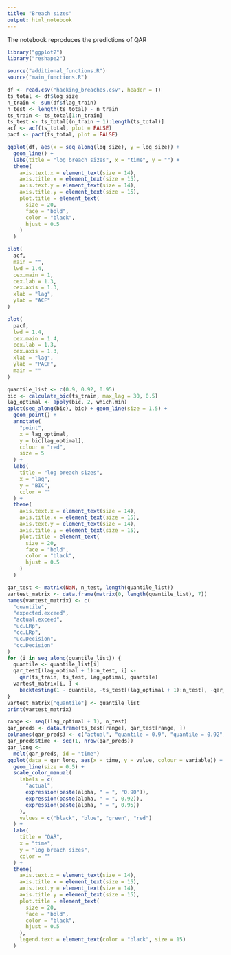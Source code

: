```yaml
---
title: "Breach sizes"
output: html_notebook
---
```


The notebook reproduces the predictions of QAR

```r
library("ggplot2")
library("reshape2")

source("additional_functions.R")
source("main_functions.R")

df <- read.csv("hacking_breaches.csv", header = T)
ts_total <- df$log_size
n_train <- sum(df$flag_train)
n_test <- length(ts_total) - n_train
ts_train <- ts_total[1:n_train]
ts_test <- ts_total[(n_train + 1):length(ts_total)]
acf <- acf(ts_total, plot = FALSE)
pacf <- pacf(ts_total, plot = FALSE)
```

```r
ggplot(df, aes(x = seq_along(log_size), y = log_size)) +
  geom_line() +
  labs(title = "log breach sizes", x = "time", y = "") +
  theme(
    axis.text.x = element_text(size = 14),
    axis.title.x = element_text(size = 15),
    axis.text.y = element_text(size = 14),
    axis.title.y = element_text(size = 15),
    plot.title = element_text(
      size = 20,
      face = "bold",
      color = "black",
      hjust = 0.5
    )
  )
```


```r
plot(
  acf,
  main = "",
  lwd = 1.4,
  cex.main = 1,
  cex.lab = 1.3,
  cex.axis = 1.3,
  xlab = "lag",
  ylab = "ACF"
)
```
```r
plot(
  pacf,
  lwd = 1.4,
  cex.main = 1.4,
  cex.lab = 1.3,
  cex.axis = 1.3,
  xlab = "lag",
  ylab = "PACF",
  main = ""
)
```


```r
quantile_list <- c(0.9, 0.92, 0.95)
bic <- calculate_bic(ts_train, max_lag = 30, 0.5)
lag_optimal <- apply(bic, 2, which.min)
qplot(seq_along(bic), bic) + geom_line(size = 1.5) +
  geom_point() +
  annotate(
    "point",
    x = lag_optimal,
    y = bic[lag_optimal],
    colour = "red",
    size = 5
  ) +
  labs(
    title = "log breach sizes",
    x = "lag",
    y = "BIC",
    color = ""
  ) +
  theme(
    axis.text.x = element_text(size = 14),
    axis.title.x = element_text(size = 15),
    axis.text.y = element_text(size = 14),
    axis.title.y = element_text(size = 15),
    plot.title = element_text(
      size = 20,
      face = "bold",
      color = "black",
      hjust = 0.5
    )
  )
```


```r
qar_test <- matrix(NaN, n_test, length(quantile_list))
vartest_matrix <- data.frame(matrix(0, length(quantile_list), 7))
names(vartest_matrix) <- c(
  "quantile",
  "expected.exceed",
  "actual.exceed",
  "uc.LRp",
  "cc.LRp",
  "uc.Decision",
  "cc.Decision"
)
for (i in seq_along(quantile_list)) {
  quantile <- quantile_list[i]
  qar_test[(lag_optimal + 1):n_test, i] <-
    qar(ts_train, ts_test, lag_optimal, quantile)
  vartest_matrix[i, ] <-
    backtesting(1 - quantile, -ts_test[(lag_optimal + 1):n_test], -qar_test[(lag_optimal + 1):n_test, i])
}
vartest_matrix["quantile"] <- quantile_list
print(vartest_matrix)
```

```r
range <- seq((lag_optimal + 1), n_test)
qar_preds <- data.frame(ts_test[range], qar_test[range, ])
colnames(qar_preds) <- c("actual", "quantile = 0.9", "quantile = 0.92", "quantile = 0.95")
qar_preds$time <- seq(1, nrow(qar_preds))
qar_long <-
  melt(qar_preds, id = "time")
ggplot(data = qar_long, aes(x = time, y = value, colour = variable)) +
  geom_line(size = 0.5) +
  scale_color_manual(
    labels = c(
      "actual",
      expression(paste(alpha, " = ", "0.90")),
      expression(paste(alpha, " = ", 0.92)),
      expression(paste(alpha, " = ", 0.95))
    ),
    values = c("black", "blue", "green", "red")
  ) +
  labs(
    title = "QAR",
    x = "time",
    y = "log breach sizes",
    color = ""
  ) +
  theme(
    axis.text.x = element_text(size = 14),
    axis.title.x = element_text(size = 15),
    axis.text.y = element_text(size = 14),
    axis.title.y = element_text(size = 15),
    plot.title = element_text(
      size = 20,
      face = "bold",
      color = "black",
      hjust = 0.5
    ),
    legend.text = element_text(color = "black", size = 15)
  )
```

